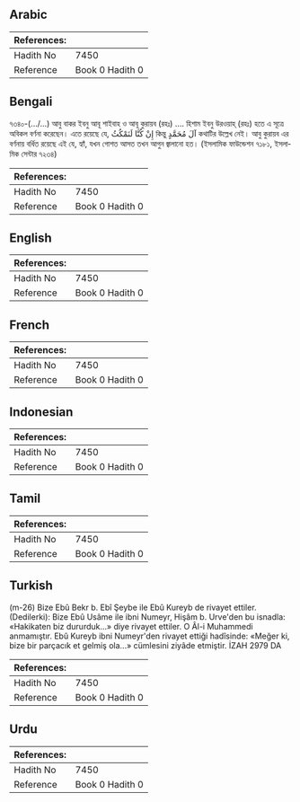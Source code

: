 ## Arabic


<div dir="rtl" lang="ar" style={{fontSize:'larger',backgroundColor:'#f8f9fa',padding:20}}>

</div>
<div style={{backgroundColor:'#f8f9fa',padding:20, marginBottom: 10}}><table> <thead> <tr> <th>References:</th> <th></th> </tr> </thead> <tbody><tr><td>Hadith No</td><td>7450</td></tr><tr><td>Reference</td><td>Book 0 Hadith 0</td></tr></tbody></table></div>

## Bengali


<div dir="ltr" lang="bn" style={{fontSize:'larger',backgroundColor:'#f8f9fa',padding:20}}>
৭৩৪০-(.../...) আবু বাকর ইবনু আবূ শাইবাহ ও আবূ কুরায়ব (রহঃ) .... হিশাম ইবনু উরওয়াহ্ (রহঃ) হতে এ সূত্রে অবিকল বর্ণনা করেছেন। এতে রয়েছে যে, إِنْ كُنَّا لَنَمْكُثُ কিন্তু آلَ مُحَمَّدٍ কথাটির উল্লেখ নেই। আবু কুরায়ব এর বর্ণনায় বর্ধিত রয়েছে এই যে, হ্যাঁ, যখন গোশত আসত তখন আগুন জ্বালানো হত। (ইসলামিক ফাউন্ডেশন ৭১৮১, ইসলামিক সেন্টার ৭২৩৪)
</div>
<div style={{backgroundColor:'#f8f9fa',padding:20, marginBottom: 10}}><table> <thead> <tr> <th>References:</th> <th></th> </tr> </thead> <tbody><tr><td>Hadith No</td><td>7450</td></tr><tr><td>Reference</td><td>Book 0 Hadith 0</td></tr></tbody></table></div>

## English


<div dir="ltr" lang="en" style={{fontSize:'larger',backgroundColor:'#f8f9fa',padding:20}}>

</div>
<div style={{backgroundColor:'#f8f9fa',padding:20, marginBottom: 10}}><table> <thead> <tr> <th>References:</th> <th></th> </tr> </thead> <tbody><tr><td>Hadith No</td><td>7450</td></tr><tr><td>Reference</td><td>Book 0 Hadith 0</td></tr></tbody></table></div>

## French


<div dir="ltr" lang="fr" style={{fontSize:'larger',backgroundColor:'#f8f9fa',padding:20}}>

</div>
<div style={{backgroundColor:'#f8f9fa',padding:20, marginBottom: 10}}><table> <thead> <tr> <th>References:</th> <th></th> </tr> </thead> <tbody><tr><td>Hadith No</td><td>7450</td></tr><tr><td>Reference</td><td>Book 0 Hadith 0</td></tr></tbody></table></div>

## Indonesian


<div dir="ltr" lang="id" style={{fontSize:'larger',backgroundColor:'#f8f9fa',padding:20}}>

</div>
<div style={{backgroundColor:'#f8f9fa',padding:20, marginBottom: 10}}><table> <thead> <tr> <th>References:</th> <th></th> </tr> </thead> <tbody><tr><td>Hadith No</td><td>7450</td></tr><tr><td>Reference</td><td>Book 0 Hadith 0</td></tr></tbody></table></div>

## Tamil


<div dir="ltr" lang="ta" style={{fontSize:'larger',backgroundColor:'#f8f9fa',padding:20}}>

</div>
<div style={{backgroundColor:'#f8f9fa',padding:20, marginBottom: 10}}><table> <thead> <tr> <th>References:</th> <th></th> </tr> </thead> <tbody><tr><td>Hadith No</td><td>7450</td></tr><tr><td>Reference</td><td>Book 0 Hadith 0</td></tr></tbody></table></div>

## Turkish


<div dir="ltr" lang="tr" style={{fontSize:'larger',backgroundColor:'#f8f9fa',padding:20}}>
(m-26) Bize Ebû Bekr b. Ebî Şeybe ile Ebû Kureyb de rivayet ettiler. (Dedilerki): Bize Ebû Usâme ile ibni Numeyr, Hişâm b. Urve'den bu isnadla: «Hakikaten biz dururduk...» diye rivayet ettiler. O Âl-i Muhammedi anmamıştır. Ebû Kureyb ibni Numeyr'den rivayet ettiği hadîsinde: «Meğer ki, bize bir parçacık et gelmiş ola...» cümlesini ziyâde etmiştir. İZAH 2979 DA
</div>
<div style={{backgroundColor:'#f8f9fa',padding:20, marginBottom: 10}}><table> <thead> <tr> <th>References:</th> <th></th> </tr> </thead> <tbody><tr><td>Hadith No</td><td>7450</td></tr><tr><td>Reference</td><td>Book 0 Hadith 0</td></tr></tbody></table></div>

## Urdu


<div dir="rtl" lang="ur" style={{fontSize:'larger',backgroundColor:'#f8f9fa',padding:20}}>

</div>
<div style={{backgroundColor:'#f8f9fa',padding:20, marginBottom: 10}}><table> <thead> <tr> <th>References:</th> <th></th> </tr> </thead> <tbody><tr><td>Hadith No</td><td>7450</td></tr><tr><td>Reference</td><td>Book 0 Hadith 0</td></tr></tbody></table></div>